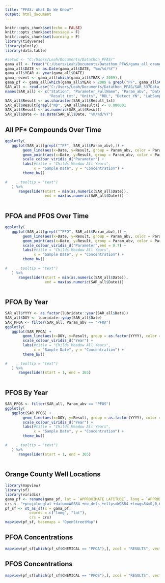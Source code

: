 ---
title: "PFAS: What Do We Know?"
output: html_document
---

```{r setup, include=FALSE}
knitr::opts_chunk$set(echo = FALSE)
knitr::opts_chunk$set(message = F)
knitr::opts_chunk$set(warning = F)
library(tidyverse)
library(plotly)
library(data.table)
```


```{r read_data}
#setwd <- "C:/Users/Leah/Documents/Datathon_PFAS/"
gama_all <- fread("C:/Users/Leah/Documents/Datathon_PFAS/gama_all_orange.txt")
gama_all$DATE <- as.Date(gama_all$DATE, "%m/%d/%Y")
gama_all$YEAR <- year(gama_all$DATE)
gama_recent <- gama_all[which(gama_all$YEAR > 2009),]
gama_pf <- gama_all[which(gama_all$YEAR > 2009 & grepl("PF", gama_all$CHEMICAL)),]
SAR_all <- read.csv("C:/Users/Leah/Documents/Datathon_PFAS/SAR_537Data_20190808_All.csv", header = T)
names(SAR_all) <- c("Station", "Parameter_FullName", "Param_abv", "Date", "Time", "ResultVal10_ND", 
                    "Result_txt", "Units", "RDL", "Detect_YN", "LabSampNum", "Method")
SAR_all$Result <- as.character(SAR_all$Result_txt)
SAR_all$Result[grepl("ND", SAR_all$Result)] <- 0.000001
SAR_all$Result <- as.numeric(SAR_all$Result)
SAR_all$Date <- as.Date(SAR_all$Date, "%m/%d/%Y")


```

## All PF* Compounds Over Time

```{r}
ggplotly(
   ggplot(SAR_all[grepl("^PF", SAR_all$Param_abv),]) +
        geom_line(aes(x=Date, y=Result, group = Param_abv, color = Param_abv)) +
        geom_point(aes(x=Date, y=Result, group = Param_abv, color = Param_abv)) +
        scale_colour_viridis_d("Parameter") +
        labs(#title = "Childs Meadow All Years",
             x = "Sample Date", y = "Concentration") +
        theme_bw()
    
#    , tooltip = "text")  
   ) %>% 
      rangeslider(start = min(as.numeric(SAR_all$Date)), 
                  end = max(as.numeric(SAR_all$Date)))
  
```



## PFOA and PFOS Over Time


```{r, echo=FALSE}
ggplotly(
   ggplot(SAR_all[grepl("^PFO", SAR_all$Param_abv),]) +
        geom_line(aes(x=Date, y=Result, group = Param_abv, color = Param_abv)) +
        geom_point(aes(x=Date, y=Result, group = Param_abv, color = Param_abv)) +
        scale_colour_viridis_d("Parameter",end = 0.7) +
        labs(#title = "Childs Meadow All Years",
             x = "Sample Date", y = "Concentration") +
        theme_bw()
    
#    , tooltip = "text")  
   ) %>% 
      rangeslider(start = min(as.numeric(SAR_all$Date)), 
                  end = max(as.numeric(SAR_all$Date)))
  
```

## PFOA By Year

```{r}
SAR_all$YYYY <- as.factor(lubridate::year(SAR_all$Date))
SAR_all$DOY <- lubridate::yday(SAR_all$Date)
SAR_PFOA <- filter(SAR_all, Param_abv == "PFOA")
ggplotly(
   ggplot(SAR_PFOA) +
        geom_line(aes(x=DOY, y=Result, group = as.factor(YYYY), color = YYYY)) +
        scale_colour_viridis_d("Year") +
        labs(#title = "Childs Meadow All Years",
             x = "Sample Date", y = "Concentration") +
        theme_bw()
    
#    , tooltip = "text")  
   ) %>% 
      rangeslider(start = 1, end = 365)
  
```

## PFOS By Year

```{r}
SAR_PFOS <- filter(SAR_all, Param_abv == "PFOS")
ggplotly(
   ggplot(SAR_PFOS) +
        geom_line(aes(x=DOY, y=Result, group = as.factor(YYYY), color = YYYY)) +
        scale_colour_viridis_d("Year") +
        labs(#title = "Childs Meadow All Years",
             x = "Sample Date", y = "Concentration") +
        theme_bw()
    
#    , tooltip = "text")  
   ) %>% 
      rangeslider(start = 1, end = 365)
  
```

## Orange County Well Locations

```{r}
library(mapview)
library(sf)
library(viridis)
gama_pf <- rename(gama_pf, lat = `APPROXIMATE LATITUDE`, long = `APPROXIMATE LONGITUDE`)
crs <- "+proj=longlat +datum=WGS84 +no_defs +ellps=WGS84 +towgs84=0,0,0"
pf_sf <- st_as_sf(x = gama_pf,                         
           coords = c("long", "lat"),
           crs = crs)
mapview(pf_sf, basemaps = "OpenStreetMap")
```

## PFOA Concentrations

```{r}
mapview(pf_sf[which(pf_sf$CHEMICAL == "PFOA"),], zcol = "RESULTS", vector.palette = "viridis", legend = F, native.crs = T, basemaps = "CartoDB.Positron", crs = crs)
```


## PFOS Concentrations

```{r}
mapview(pf_sf[which(pf_sf$CHEMICAL == "PFOS"),], zcol = "RESULTS", vector.palette = "viridis", legend = F)
```

